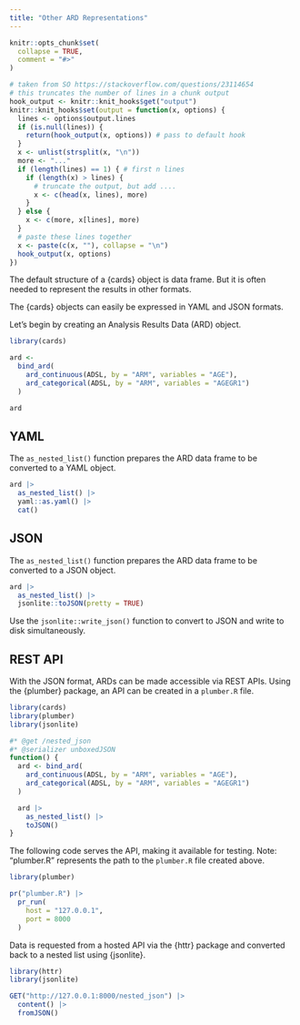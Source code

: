 ```yaml
---
title: "Other ARD Representations"
---
```


```r
knitr::opts_chunk$set(
  collapse = TRUE,
  comment = "#>"
)

# taken from SO https://stackoverflow.com/questions/23114654
# this truncates the number of lines in a chunk output
hook_output <- knitr::knit_hooks$get("output")
knitr::knit_hooks$set(output = function(x, options) {
  lines <- options$output.lines
  if (is.null(lines)) {
    return(hook_output(x, options)) # pass to default hook
  }
  x <- unlist(strsplit(x, "\n"))
  more <- "..."
  if (length(lines) == 1) { # first n lines
    if (length(x) > lines) {
      # truncate the output, but add ....
      x <- c(head(x, lines), more)
    }
  } else {
    x <- c(more, x[lines], more)
  }
  # paste these lines together
  x <- paste(c(x, ""), collapse = "\n")
  hook_output(x, options)
})
```

The default structure of a {cards} object is data frame.
But it is often needed to represent the results in other formats.

The {cards} objects can easily be expressed in YAML and JSON formats.

Let's begin by creating an Analysis Results Data (ARD) object.

```r
library(cards)

ard <-
  bind_ard(
    ard_continuous(ADSL, by = "ARM", variables = "AGE"),
    ard_categorical(ADSL, by = "ARM", variables = "AGEGR1")
  )

ard
```

## YAML

The `as_nested_list()` function prepares the ARD data frame to be converted to a YAML object.

```r
ard |>
  as_nested_list() |>
  yaml::as.yaml() |>
  cat()
```

## JSON

The `as_nested_list()` function prepares the ARD data frame to be converted to a JSON object.

```r
ard |>
  as_nested_list() |>
  jsonlite::toJSON(pretty = TRUE)
```

Use the `jsonlite::write_json()` function to convert to JSON and write to disk simultaneously.

## REST API

With the JSON format, ARDs can be made accessible via REST APIs. Using the {plumber} package, an API can be created in a `plumber.R` file.

```r
library(cards)
library(plumber)
library(jsonlite)

#* @get /nested_json
#* @serializer unboxedJSON
function() {
  ard <- bind_ard(
    ard_continuous(ADSL, by = "ARM", variables = "AGE"),
    ard_categorical(ADSL, by = "ARM", variables = "AGEGR1")
  )

  ard |>
    as_nested_list() |>
    toJSON()
}
```

The following code serves the API, making it available for testing. Note: "plumber.R" represents the path to the `plumber.R` file created above. 

```r
library(plumber)

pr("plumber.R") |>
  pr_run(
    host = "127.0.0.1",
    port = 8000
  )
```

Data is requested from a hosted API via the {httr} package and converted back to a nested list using {jsonlite}.

```r
library(httr)
library(jsonlite)

GET("http://127.0.0.1:8000/nested_json") |>
  content() |>
  fromJSON()
```


